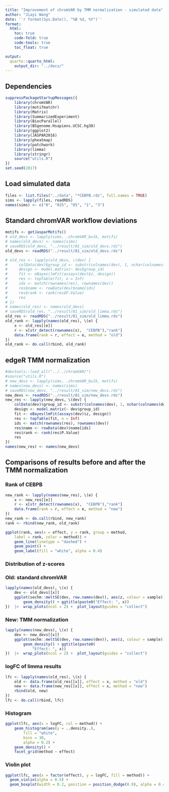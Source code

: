```yaml
---
title: "Improvement of chromVAR by TMM normalization - simulated data"
author: "Jiayi Wang"
date: '`r format(Sys.Date(), "%B %d, %Y")`'
format:
  html:
    toc: true
    code-fold: true
    code-tools: true
    toc_float: true

output:
  quarto::quarto_html:
    output_dir: "../docs/"
---
```


## Dependencies
```r
suppressPackageStartupMessages({
    library(chromVAR)
    library(motifmatchr)
    library(Matrix)
    library(SummarizedExperiment)
    library(BiocParallel)
    library(BSgenome.Hsapiens.UCSC.hg38)
    library(ggplot2)
    library(JASPAR2016)
    library(pheatmap)
    library(patchwork)
    library(limma)
    library(stringr)
    source("utils.R")
})
set.seed(2017)

```

## Load simulated data
```r
files <- list.files("../data", "*CEBPB.rds", full.names = TRUE)
sims <- lapply(files, readRDS)
names(sims) <- c("0", "025", "05", "1", "3")
```

## Standard chromVAR workflow deviations
```r
motifs <- getJasparMotifs()
# old_devs <- lapply(sims, .chromVAR_bulk, motifs)
# names(old_devs) <- names(sims)
# saveRDS(old_devs, "../result/01_sim/old_devs.rds")
old_devs <- readRDS("../result/01_sim/old_devs.rds")
```


```r
# old_res <- lapply(old_devs, \(dev) {
#     colData(dev)$group_id <- substr(colnames(dev), 1, nchar(colnames(dev)) - 5)
#     design <- model.matrix(~ dev$group_id)
#     fit <- eBayes(lmFit(assays(dev)$z, design))
#     res <- topTable(fit, n = Inf)
#     ids <- match(rownames(res), rownames(dev))
#     res$name <- rowData(dev)$name[ids]
#     res$rank <- rank(res$P.Value)
#     res
# })
# names(old_res) <- names(old_devs)
# saveRDS(old_res, "../result/01_sim/old_limma.rds")
old_res <- readRDS("../result/01_sim/old_limma.rds")
old_rank <- lapply(names(old_res), \(e) {
    x <- old_res[[e]]
    r <- x[str_detect(rownames(x),  "CEBPB"),"rank"]
    data.frame(rank = r, effect = e, method = "old")
}) 
old_rank <- do.call(rbind, old_rank)
```


## edgeR TMM normalization 
```r
#devtools::load_all("../../chromVAR/")
#source("utils.R")
# new_devs <- lapply(sims, .chromVAR_bulk, motifs)
# names(new_devs) <- names(sims)
# saveRDS(new_devs, "../result/01_sim/new_devs.rds")
new_devs <- readRDS("../result/01_sim/new_devs.rds")
new_res <- lapply(new_devs, \(dev) {
    colData(dev)$group_id <- substr(colnames(dev), 1, nchar(colnames(dev)) - 5)
    design <- model.matrix(~ dev$group_id)
    fit <- eBayes(lmFit(assays(dev)$z, design))
    res <- topTable(fit, n = Inf)
    ids <- match(rownames(res), rownames(dev))
    res$name <- rowData(dev)$name[ids]
    res$rank <- rank(res$P.Value)
    res
})
names(new_res) <- names(new_devs)
```

## Comparisons of results before and after the TMM normalization

### Rank of CEBPB
```r
new_rank <- lapply(names(new_res), \(e) {
    x <- new_res[[e]]
    r <- x[str_detect(rownames(x),  "CEBPB"),"rank"]
    data.frame(rank = r, effect = e, method = "new")
}) 
new_rank <- do.call(rbind, new_rank)
rank <- rbind(new_rank, old_rank)

ggplot(rank, aes(x = effect, y = rank, group = method, 
    label = rank, color = method)) +
    geom_line(linetype = "dashed") + 
    geom_point() + 
    geom_label(fill = "white", alpha = 0.4)
```

### Distribution of z-scores

::: {.panel-tabset}

### Old: standard chromVAR
```r
lapply(names(old_devs), \(x) {
    dev <- old_devs[[x]]
    ggplot(sechm::meltSE(dev, row.names(dev)), aes(z, colour = sample)) +
        geom_density() + ggtitle(paste0("Effect: ", x))
})  |>  wrap_plots(ncol = 2) +  plot_layout(guides = "collect")

```

### New: TMM normalization
```r
lapply(names(new_devs), \(x) {
    dev <- new_devs[[x]]
    ggplot(sechm::meltSE(dev, row.names(dev)), aes(z, colour = sample)) +
        geom_density() + ggtitle(paste0(
            "Effect: ", x))
})  |>  wrap_plots(ncol = 2) +  plot_layout(guides = "collect")

```

:::

### logFC of limma results

```r
lfc <- lapply(names(old_res), \(x) {
    old <- data.frame(old_res[[x]], effect = x, method = "old")
    new <- data.frame(new_res[[x]], effect = x, method = "new")
    rbind(old, new)
})
lfc <- do.call(rbind, lfc)
```

::: {.panel-tabset}
### Histogram
```r
ggplot(lfc, aes(x = logFC, col = method)) + 
    geom_histogram(aes(y = ..density..),      
        fill = "white",
        bins = 30,
        alpha = 0.2) +
    geom_density() + 
    facet_grid(method ~ effect)
```

### Violin plot
```r
ggplot(lfc, aes(x = factor(effect), y = logFC, fill = method)) +
  geom_violin(alpha = 0.5) +
  geom_boxplot(width = 0.2, position = position_dodge(0.9), alpha = 0.4)
```

::: 

